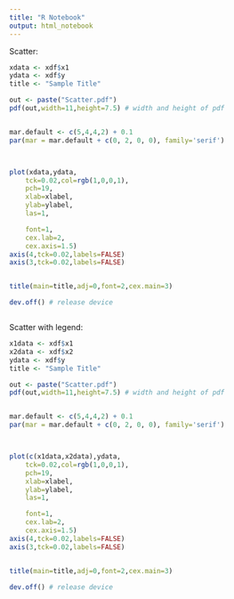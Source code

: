 ```yaml
---
title: "R Notebook"
output: html_notebook
---
```


Scatter:

```r

xdata <- xdf$x1
ydata <- xdf$y
title <- "Sample Title"

out <- paste("Scatter.pdf")
pdf(out,width=11,height=7.5) # width and height of pdf


mar.default <- c(5,4,4,2) + 0.1
par(mar = mar.default + c(0, 2, 0, 0), family='serif') 



plot(xdata,ydata,
    tck=0.02,col=rgb(1,0,0,1),
    pch=19,
    xlab=xlabel,
    ylab=ylabel,
    las=1,

    font=1,
    cex.lab=2,
    cex.axis=1.5)
axis(4,tck=0.02,labels=FALSE)
axis(3,tck=0.02,labels=FALSE)


title(main=title,adj=0,font=2,cex.main=3)

dev.off() # release device



```


Scatter with legend:



```r

x1data <- xdf$x1
x2data <- xdf$x2
ydata <- xdf$y
title <- "Sample Title"

out <- paste("Scatter.pdf")
pdf(out,width=11,height=7.5) # width and height of pdf


mar.default <- c(5,4,4,2) + 0.1
par(mar = mar.default + c(0, 2, 0, 0), family='serif') 



plot(c(x1data,x2data),ydata,
    tck=0.02,col=rgb(1,0,0,1),
    pch=19,
    xlab=xlabel,
    ylab=ylabel,
    las=1,

    font=1,
    cex.lab=2,
    cex.axis=1.5)
axis(4,tck=0.02,labels=FALSE)
axis(3,tck=0.02,labels=FALSE)


title(main=title,adj=0,font=2,cex.main=3)

dev.off() # release device



```
